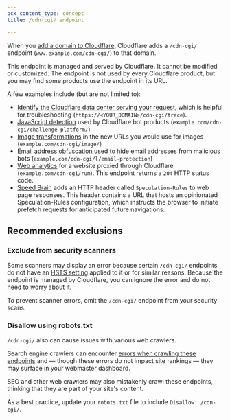 ```yaml
---
pcx_content_type: concept
title: /cdn-cgi/ endpoint

---
```


When you [add a domain to Cloudflare](/fundamentals/setup/manage-domains/add-site/), Cloudflare adds a `/cdn-cgi/` endpoint (`www.example.com/cdn-cgi/`) to that domain.

This endpoint is managed and served by Cloudflare. It cannot be modified or customized. The endpoint is not used by every Cloudflare product, but you may find some products use the endpoint in its URL.

A few examples include (but are not limited to):

* [Identify the Cloudflare data center serving your request](/support/troubleshooting/general-troubleshooting/gathering-information-for-troubleshooting-sites/#identify-the-cloudflare-data-center-serving-your-request), which is helpful for troubleshooting (`https://<YOUR_DOMAIN>/cdn-cgi/trace`).
* [JavaScript detection](/bots/reference/javascript-detections/) used by Cloudflare bot products (`example.com/cdn-cgi/challenge-platform/`)
* [Image transformations](/images/transform-images) in the new URLs you would use for images (`example.com/cdn-cgi/image/`)
* [Email address obfuscation](/waf/tools/scrape-shield/email-address-obfuscation/) used to hide email addresses from malicious bots (`example.com/cdn-cgi/l/email-protection`)
* [Web analytics](/web-analytics/get-started/#sites-proxied-through-cloudflare) for a website proxied through Cloudflare (`example.com/cdn-cgi/rum`). This endpoint returns a `204` HTTP status code.
* [Speed Brain](/speed/optimization/content/speed-brain/) adds an HTTP header called `Speculation-Rules` to web page responses. This header contains a URL that hosts an opinionated Speculation-Rules configuration, which instructs the browser to initiate prefetch requests for anticipated future navigations.

## Recommended exclusions

### Exclude from security scanners

Some scanners may display an error because certain `/cdn-cgi/` endpoints do not have an [HSTS setting](/ssl/edge-certificates/additional-options/http-strict-transport-security/) applied to it or for similar reasons. Because the endpoint is managed by Cloudflare, you can ignore the error and do not need to worry about it.

To prevent scanner errors, omit the `/cdn-cgi/` endpoint from your security scans.

### Disallow using robots.txt

`/cdn-cgi/` also can cause issues with various web crawlers.

Search engine crawlers can encounter [errors when crawling these endpoints](/support/troubleshooting/general-troubleshooting/troubleshooting-crawl-errors/) and — though these errors do not impact site rankings — they may surface in your webmaster dashboard.

SEO and other web crawlers may also mistakenly crawl these endpoints, thinking that they are part of your site's content.

As a best practice, update your `robots.txt` file to include `Disallow: /cdn-cgi/`.
